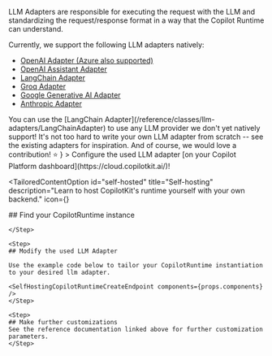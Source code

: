 
LLM Adapters are responsible for executing the request with the LLM and standardizing the request/response format in a way that the Copilot Runtime can understand.

Currently, we support the following LLM adapters natively:

- [OpenAI Adapter (Azure also supported)](/reference/classes/llm-adapters/OpenAIAdapter)
- [OpenAI Assistant Adapter](/reference/classes/llm-adapters/OpenAIAssistantAdapter)
- [LangChain Adapter](/reference/classes/llm-adapters/LangChainAdapter)
- [Groq Adapter](/reference/classes/llm-adapters/GroqAdapter)
- [Google Generative AI Adapter](/reference/classes/llm-adapters/GoogleGenerativeAIAdapter)
- [Anthropic Adapter](/reference/classes/llm-adapters/AnthropicAdapter)

<Callout type="info">
  You can use the [LangChain Adapter](/reference/classes/llm-adapters/LangChainAdapter) to use any LLM provider we don't yet natively support!
</Callout>


<Callout type="info">
  It's not too hard to write your own LLM adapter from scratch -- see the existing adapters for inspiration. And of course, we would love a contribution! ⭐️
</Callout>


<TailoredContent id="hosting">
  <TailoredContentOption
    id="copilotkit-platform"
    title="Copilot Platform (Recommended)"
    description="Use our hosted backend endpoint to get started quickly (OpenAI only)."
    icon={<FaCloud />}
  >
  Configure the used LLM adapter [on your Copilot Platform dashboard](https://cloud.copilotkit.ai/)!

  </TailoredContentOption>

  <TailoredContentOption
    id="self-hosted"
    title="Self-hosting"
    description="Learn to host CopilotKit's runtime yourself with your own backend."
    icon={<FaServer />}
  >

  <Steps>
    <Step>
    ## Find your CopilotRuntime instance
    <FindYourCopilotRuntime components={props.components} />

    </Step>

    <Step>
    ## Modify the used LLM Adapter

    Use the example code below to tailor your CopilotRuntime instantiation to your desired llm adapter.

    <SelfHostingCopilotRuntimeCreateEndpoint components={props.components} />
    </Step>

    <Step>
    ## Make further customizations
    See the reference documentation linked above for further customization parameters.
    </Step>

  </Steps>



  </TailoredContentOption>
</TailoredContent>



